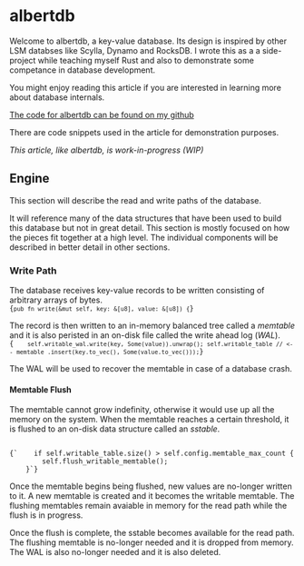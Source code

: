 
# albertdb

Welcome to albertdb, a key-value database.
Its design is inspired by other LSM databses like Scylla, Dynamo and RocksDB.
I wrote this as a a side-project while teaching myself Rust and also to
  demonstrate some competance in database development.

You might enjoy reading this article if you are interested in learning more
  about database internals.

[The code for albertdb can be found on my github](https://github.com/albertlockett/albertdb)

There are code snippets used in the article for demonstration purposes.

_This article, like albertdb, is work-in-progress (WIP)_

## Engine

This section will describe the read and write paths of the database.

It will reference many of the data structures that have been used to build
  this database but not in great detail.
This section is mostly focused on how the pieces fit together at a high level.
The individual components will be described in better detail in other sections.

### Write Path

The database receives key-value records to be written consisting of arbitrary
  arrays of bytes.
<Code language="rust">
{`pub fn write(&mut self, key: &[u8], value: &[u8]) {`}
</Code>

The record is then written to an in-memory balanced tree called a _memtable_ and
  it is also peristed in an on-disk file called the write ahead log (_WAL_).
<Code language="rust">
{`    self.writable_wal.write(key, Some(value)).unwrap();
    self.writable_table // <-- memtable
        .insert(key.to_vec(), Some(value.to_vec()));`}
</Code>

The WAL will be used to recover the memtable in case of a database crash.

#### Memtable Flush

The memtable cannot grow indefinity, otherwise it would use up all the
  memory on the system.
When the memtable reaches a certain threshold, it is flushed to an on-disk
  data structure called an _sstable_.

<Code language="rust">
{`    if self.writable_table.size() > self.config.memtable_max_count {
        self.flush_writable_memtable();
    }`}
</Code>

Once the memtable begins being flushed, new values are no-longer written to it.
A new memtable is created and it becomes the writable memtable.
The flushing memtables remain avaiable in memory for the read path while
  the flush is in progress.

Once the flush is complete, the sstable becomes available for the read path.
The flushing memtable is no-longer needed and it is dropped from memory.
The WAL is also no-longer needed and it is also deleted.

